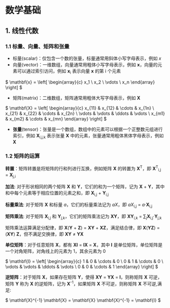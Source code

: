 # 数学基础

## 1. 线性代数

### 1.1 标量、向量、矩阵和张量

- 标量(scalar)：仅包含一个数的张量，标量通常用斜体小写字母表示，例如 *x*
- 向量(vector)：一维数组，向量通常用粗体小写字母表示，例如 **x**，向量的元素可以通过索引访问，例如 **x**<sub>i</sub> 表示向量 **x** 的第 i 个元素

$ \mathbf{x} = \left[ \begin{array}{c} x_1 \\ x_2 \\ \vdots \\ x_n \end{array} \right] $

- 矩阵(matrix)：二维数组，矩阵通常用粗体大写字母表示，例如 **X**

$ \mathbf{X} = \left[ \begin{array}{c} x_{11} & x_{12} & \cdots & x_{1n} \\ x_{21} & x_{22} & \cdots & x_{2n} \\ \vdots & \vdots & \ddots & \vdots \\ x_{m1} & x_{m2} & \cdots & x_{mn} \end{array} \right] $

- **张量**(tensor)：张量是一个数组，数组中的元素可以根据一个正整数元组进行索引，例如 **X**<sub>i,j,k</sub> 表示张量 **X** 中的元素，张量通常用粗体黑体字母表示，例如 **X**

### 1.2 矩阵的运算

**转置**：矩阵转置是将矩阵的行和列进行互换，例如矩阵 **X** 的转置为 **X**<sup>T</sup>，即 **X**<sup>T</sup><sub>i,j</sub> = **X**<sub>j,i</sub>

**加法**: 对于形状相同的两个矩阵 **X** 和 **Y**，它们的和为一个矩阵，记为 **X** + **Y**，其中和中每个元素等于相应位置的元素之和，即 **X**<sub>i,j</sub> + **Y**<sub>i,j</sub>

**标量乘法**: 对于矩阵 **X** 和标量 *a*，它们的标量乘法记为 *aX*，即 *aX*<sub>i,j</sub> = *a*·**X**<sub>i,j</sub>

**矩阵乘法**: 对于矩阵 **X**<sub>i,j</sub> 和 **Y**<sub>j,k</sub>，它们的矩阵乘法记为 **XY**，即 **XY**<sub>i,k</sub> = ∑<sub>j</sub>**X**<sub>i,j</sub>·**Y**<sub>j,k</sub>

矩阵乘法运算满足分配律，即 **X**(**Y** + **Z**) = **XY** + **XZ**，满足结合律，即 **X**(**YZ**) = (**XY**) **Z**，但不满足交换律，即 **XY** ≠ **YX**

**单位矩阵**：对于任意矩阵 **X**，都有 **XI** = **IX** = **X**，其中 **I** 是单位矩阵，单位矩阵是一个对角矩阵，对角线上的元素为 1，其余元素为 0

$ \mathbf{I} = \left[ \begin{array}{c} 1 & 0 & \cdots & 0 \\ 0 & 1 & \cdots & 0 \\ \vdots & \vdots & \ddots & \vdots \\ 0 & 0 & \cdots & 1 \end{array} \right] $

**逆矩阵**：对于矩阵 **X**，如果存在矩阵 **Y**，使得 **XY** = **YX** = **I**，则称矩阵 **X** 可逆，矩阵 **Y** 称为 **X** 的逆矩阵，记为 **X**<sup>-1</sup>，如果矩阵 **X** 不可逆，则称矩阵 **X** 不可逆,满足:

$ \mathbf{X}^{-1} \mathbf{X} = \mathbf{X} \mathbf{X}^{-1} = \mathbf{I} $
